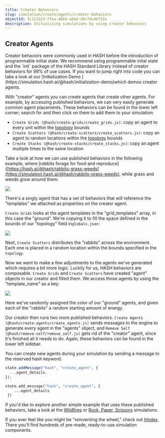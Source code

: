 ```yaml
---
title: Creator Behaviors
slug: simulation/create/agents/creator-behaviors
objectId: 5c121b23-ffea-46b4-a8ab-d9cfdc4bf32e
description: Initializing simulations by using creator behaviors
---
```


## Creator Agents

<Hint style="warning">
  Creator behaviors were commonly used in HASH before the introduction of
  programmable initial state. We recommend using programmable inital state and
  the `init` package of the HASH Standard Library instead of creator behaviors
  for 99% of use cases.
</Hint>

<Hint style="info">
  If you want to jump right into code you can take a look at our [Initialization
  Demo ](https://simulation.hash.ai/@hash/initialization-demo)which demos
  creator agents.
</Hint>

With "creator" agents you can create agents that create other agents. For example, by accessing published behaviors, we can very easily generate common agent placements. These behaviors can be found in the lower left corner; search for and then click on them to add them to your simulation:

- `Create Grids (@hash/create-grids/create_grids.js)`: copy an agent to every unit within the [topology](/docs/simulations/create/configuration/topology) bounds
- `Create Scatters (@hash/create-scatters/create_scatters.js)`: copy an agent to random locations within the [topology](/docs/simulations/create/configuration/topology) bounds
- `Create Stacks (@hash/create-stacks/create_stacks.js)`: copy an agent multiple times to the same location

Take a look at how we can use published behaviors in the following example, where \[rabbits forage for food and reproduce\]\([https://hash.ai/@hash/rabbits-grass-weeds](https://simulation.hash.ai/@hash/rabbits-grass-weeds), while grass and weeds grow around them:

![](https://cdn-us1.hash.ai/site/docs/image%20%2829%29.png)

There's a singly agent that has a set of behaviors that will reference the "templates" we attached as properties on the creator agent.

`Create Grids` looks at the agent templates in the "grid_templates" array, in this case the "ground". We're copying it to fill the space defined in the bounds of our "topology" field in`globals.json`:

![](https://cdn-us1.hash.ai/site/docs/screen-shot-2020-05-30-at-5.45.24-pm.png)

Next, `Create Scatters` distributes the "rabbits" across the environment. Each one is placed in a random location within the bounds specified in the `topology`.

Now we want to make a few adjustments to the agents we've generated which requires a bit more logic. Luckily for us, HASH behaviors are composable. `Create Grids` and `Create Scatters` have created "agent" objects in our creator and filled them. We access those agents by using the "template_name" as a key:

![](https://cdn-us1.hash.ai/site/docs/image%20%2831%29%20%282%29%20%282%29%20%282%29%20%282%29%20%282%29%20%282%29%20%282%29%20%283%29%20%283%29%20%281%29.png)

Here we've randomly assigned the color of our "ground" agents, and given each of the "rabbits" a random starting amount of energy.

Our creator then runs two more published behaviors. `Create Agents (@hash/create-agents/create_agents.js)` sends messages to the engine to generate every agent in the "agents" object, and `Remove Self (@hash/remove-self/remove_self.js)` gets rid of the "creator" agent, since it's finished all it needs to do. Again, these behaviors can be found in the lower left sidebar.

<Hint style="info">
  You can create new agents during your simulation by sending a message to the
  reserved hash keyword.
</Hint>

<Tabs>
<Tab title="JavaScript" >

```javascript
state.addMessage("hash", "create_agent", {
  ...agent_details,
});
```

</Tab>

<Tab title="Python" >

```python
state.add_message("hash", "create_agent", {
    ...agent_details
 })
```

</Tab>
</Tabs>

If you'd like to explore another simple example that uses these published behaviors, take a look at the [Wildfires](https://simulation.hash.ai/@hash/wildfires-regrowth) or [Rock, Paper, Scissors](https://simulation.hash.ai/@hash/rock-paper-scissors/stable) simulations.

<Hint style="info">

If you ever feel like you might be "reinventing the wheel," check out [hIndex](/search?contentType=Behavior&sort=relevance&query=create&page=1). There you'll find hundreds of pre-made, ready-to-use simulation components.

</Hint>

